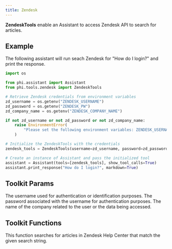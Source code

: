 ```yaml
---
title: Zendesk
---
```


**ZendeskTools** enable an Assistant to access Zendesk API to search for articles.

## Example

The following assistant will run seach Zendesk for "How do I login?" and print the response.

```python cookbook/tools/zendesk_tools.py
import os

from phi.assistant import Assistant
from phi.tools.zendesk import ZendeskTools

# Retrieve Zendesk credentials from environment variables
zd_username = os.getenv("ZENDESK_USERNAME")
zd_password = os.getenv("ZENDESK_PW")
zd_company_name = os.getenv("ZENDESK_COMPANY_NAME")

if not zd_username or not zd_password or not zd_company_name:
    raise EnvironmentError(
        "Please set the following environment variables: ZENDESK_USERNAME, ZENDESK_PW, ZENDESK_COMPANY_NAME"
    )

# Initialize the ZendeskTools with the credentials
zendesk_tools = ZendeskTools(username=zd_username, password=zd_password, company_name=zd_company_name)

# Create an instance of Assistant and pass the initialized tool
assistant = Assistant(tools=[zendesk_tools], show_tool_calls=True)
assistant.print_response("How do I login?", markdown=True)
```

## Toolkit Params

<ResponseField name="username" type="str">
  The username used for authentication or identification purposes.
</ResponseField>
<ResponseField name="password" type="str">
  The password associated with the username for authentication purposes.
</ResponseField>
<ResponseField name="company_name" type="str">
  The name of the company related to the user or the data being accessed.
</ResponseField>

## Toolkit Functions

<ResponseField name="search_zendesk">
  This function searches for articles in Zendesk Help Center that match the
  given search string.
</ResponseField>
